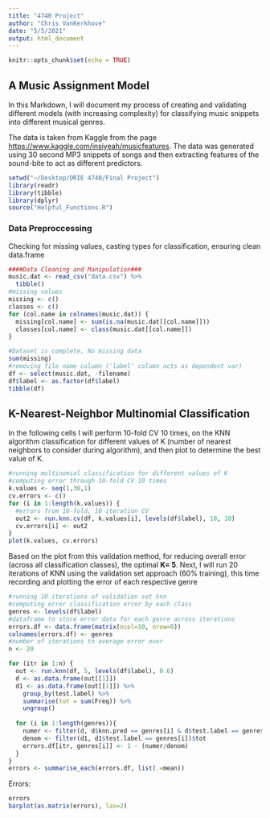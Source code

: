 ```yaml
---
title: "4740 Project"
author: "Chris VanKerkhove"
date: "5/5/2021"
output: html_document
---
```


```r
knitr::opts_chunk$set(echo = TRUE)
```

## A Music Assignment Model

In this Markdown, I will document my process of creating and validating different models (with increasing complexity) for classifying music snippets into different musical genres. 

The data is taken from Kaggle from the page <https://www.kaggle.com/insiyeah/musicfeatures>. The data was generated using 30 second MP3 snippets of songs and then extracting features of the sound-bite to act as different predictors. 


```r
setwd("~/Desktop/ORIE 4740/Final Project")
library(readr)
library(tibble)
library(dplyr)
source("Helpful_Functions.R")
```

### Data Preproccessing

Checking for missing values, casting types for classification, ensuring clean data.frame

```r
####Data Cleaning and Manipulation###
music.dat <- read_csv("data.csv") %>%
  tibble()
#missing values
missing <- c()
classes <- c()
for (col.name in colnames(music.dat)) {
  missing[col.name] <- sum(is.na(music.dat[[col.name]]))
  classes[col.name] <- class(music.dat[[col.name]])
}
```

```r
#Dataset is complete, No missing data
sum(missing)
#removing file name column ('label' column acts as dependent var)
df <- select(music.dat, -filename)
df$label <- as.factor(df$label)
tibble(df)
```

## K-Nearest-Neighbor Multinomial Classification

In the following cells I will perform 10-fold CV 10 times, on the KNN algorithm classification for different values of K (number of nearest neighbors to consider during algorithm), and then plot to determine the best value of K.

```r
#running multinomial classification for different values of K
#computing error through 10-fold CV 10 times
k.values <- seq(1,30,1)
cv.errors <- c()
for (i in 1:length(k.values)) {
  #errors from 10-fold, 10 iteration CV
  out2 <- run.knn.cv(df, k.values[i], levels(df$label), 10, 10)
  cv.errors[i] <- out2
}
plot(k.values, cv.errors)
```

Based on the plot from this validation method, for reducing overall error (across all classification classes), the optimal **K= 5**. 
Next, I will run 20 iterations of KNN using the validation set approach (60% training), this time recording and plotting the error of each respective genre

```r
#running 10 iterations of validation set knn
#computing error classification error by each class
genres <- levels(df$label)
#dataframe to store error data for each genre across iterations
errors.df <- data.frame(matrix(ncol=10, nrow=0))
colnames(errors.df) <- genres
#number of iterations to average error over
n <- 20

for (itr in 1:n) {
  out <- run.knn(df, 5, levels(df$label), 0.6)
  d <- as.data.frame(out[[1]])
  d1 <- as.data.frame(out[[1]]) %>%
    group_by(test.label) %>%
    summarise(tot = sum(Freq)) %>%
    ungroup()
  
  for (i in 1:length(genres)){
    numer <- filter(d, d$knn.pred == genres[i] & d$test.label == genres[i])$Freq
    denom <- filter(d1, d1$test.label == genres[i])$tot
    errors.df[itr, genres[i]] <- 1 - (numer/denom)
  }
}
errors <- summarise_each(errors.df, list(.=mean))
```
Errors:
```r
errors
barplot(as.matrix(errors), las=2)
```



